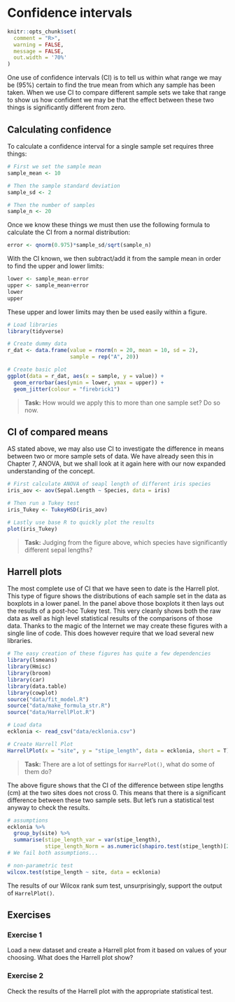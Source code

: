 # Confidence intervals


```r
knitr::opts_chunk$set(
  comment = "R>", 
  warning = FALSE, 
  message = FALSE,
  out.width = '70%'
)
```

One use of confidence intervals (CI) is to tell us within what range we may be (95\%) certain to find the true mean from which any sample has been taken. When we use CI to compare different sample sets we take that range to show us how confident we may be that the effect between these two things is significantly different from zero.

## Calculating confidence

To calculate a confidence interval for a single sample set requires three things:  

```r
# First we set the sample mean
sample_mean <- 10

# Then the sample standard deviation
sample_sd <- 2

# Then the number of samples
sample_n <- 20
```

Once we know these things we must then use the following formula to calculate the CI from a normal distribution:

```r
error <- qnorm(0.975)*sample_sd/sqrt(sample_n)
```

With the CI known, we then subtract/add it from the sample mean in order to find the upper and lower limits:

```r
lower <- sample_mean-error
upper <- sample_mean+error
lower
upper
```
These upper and lower limits may then be used easily within a figure.

```r
# Load libraries
library(tidyverse)

# Create dummy data
r_dat <- data.frame(value = rnorm(n = 20, mean = 10, sd = 2),
                    sample = rep("A", 20))

# Create basic plot
ggplot(data = r_dat, aes(x = sample, y = value)) +
  geom_errorbar(aes(ymin = lower, ymax = upper)) +
  geom_jitter(colour = "firebrick1")
```

> **Task:** How would we apply this to more than one sample set? Do so now.

## CI of compared means

AS stated above, we may also use CI to investigate the difference in means between two or more sample sets of data. We have already seen this in Chapter 7, ANOVA, but we shall look at it again here with our now expanded understanding of the concept.

```r
# First calculate ANOVA of seapl length of different iris species
iris_aov <- aov(Sepal.Length ~ Species, data = iris)

# Then run a Tukey test
iris_Tukey <- TukeyHSD(iris_aov)

# Lastly use base R to quickly plot the results
plot(iris_Tukey)
```

> **Task:** Judging from the figure above, which species have significantly different sepal lengths?

## Harrell plots

The most complete use of CI that we have seen to date is the Harrell plot. This type of figure shows the distributions of each sample set in the data as boxplots in a lower panel. In the panel above those boxplots it then lays out the results of a post-hoc Tukey test. This very cleanly shows both the raw data as well as high level statistical results of the comparisons of those data. Thanks to the magic of the Internet we may create these figures with a single line of code. This does however require that we load several new libraries.

```r
# The easy creation of these figures has quite a few dependencies
library(lsmeans)
library(Hmisc)
library(broom)
library(car)
library(data.table)
library(cowplot)
source("data/fit_model.R")
source("data/make_formula_str.R")
source("data/HarrellPlot.R")

# Load data
ecklonia <- read_csv("data/ecklonia.csv")

# Create Harrell Plot
HarrellPlot(x = "site", y = "stipe_length", data = ecklonia, short = T)[1]
```

> **Task:** There are a lot of settings for `HarrePlot()`, what do some of them do?

The above figure shows that the CI of the difference between stipe lengths (cm) at the two sites does not cross 0. This means that there is a significant difference between these two sample sets. But let's run a statistical test anyway to check the results.

```r
# assumptions
ecklonia %>% 
  group_by(site) %>% 
  summarise(stipe_length_var = var(stipe_length),
            stipe_length_Norm = as.numeric(shapiro.test(stipe_length)[2]))
# We fail both assumptions...

# non-parametric test
wilcox.test(stipe_length ~ site, data = ecklonia)
```

The results of our Wilcox rank sum test, unsurprisingly, support the output of `HarrelPlot()`.

## Exercises

### Exercise 1

Load a new dataset and create a Harrell plot from it based on values of your choosing. What does the Harrell plot show?

### Exercise 2

Check the results of the Harrell plot with the appropriate statistical test.
